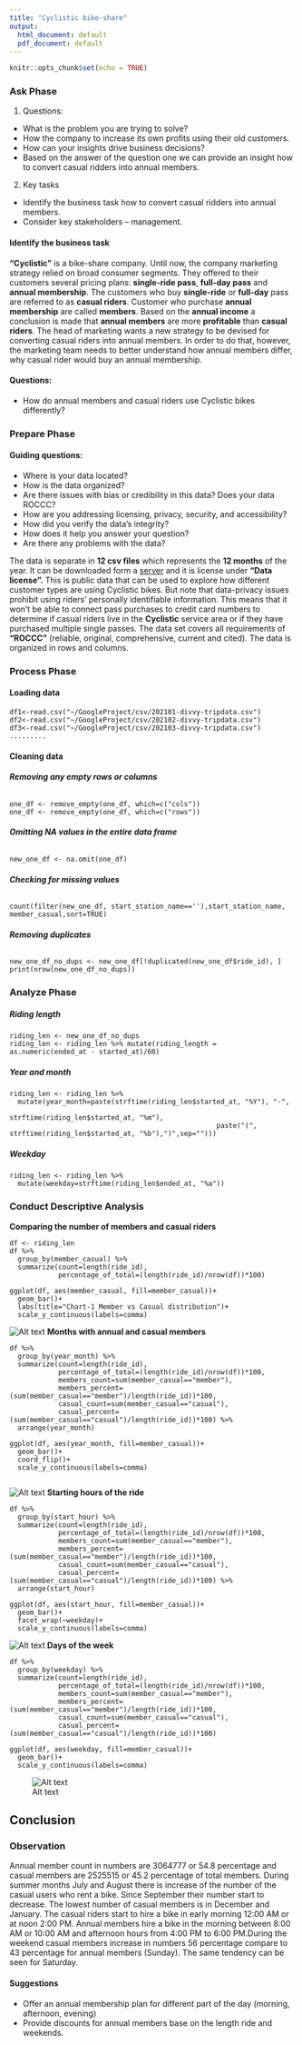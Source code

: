 ```yaml
---
title: "Cyclistic bike-share"
output:
  html_document: default
  pdf_document: default
---
```


```r
knitr::opts_chunk$set(echo = TRUE)
```

### **Ask Phase**
1.	Questions:
  - What is the problem you are trying to solve?
  - How the company to increase its own profits using their old customers.
  - How can your insights drive business decisions? 
  - Based on the answer of the question one we can provide an insight how to convert casual ridders into annual members. 
2.	Key tasks 
  - Identify the business task how to convert casual ridders into annual members. 
  - Consider key stakeholders – management.

#### Identify the business task
**“Cyclistic”** is a bike-share company. Until now, the company marketing strategy relied on broad consumer segments. They offered to their customers several pricing plans: **single-ride pass**, **full-day pass** and **annual membership**. The customers who buy **single-ride** or **full-day** pass are referred to as **casual riders**. Customer who purchase **annual membership** are called **members**.
Based on the **annual income** a conclusion is made that **annual members** are more **profitable** than **casual riders**. The head of marketing wants a new strategy to be devised for converting casual riders into annual members. In order to do that, however, the marketing team needs to better understand how annual members differ, why casual rider would buy an annual membership.

#### Questions:
- How do annual members and casual riders use Cyclistic bikes differently?

### **Prepare Phase** 
#### Guiding questions:
 - Where is your data located?
 - How is the data organized?
 - Are there issues with bias or credibility in this data? Does your data ROCCC?
 - How are you addressing licensing, privacy, security, and accessibility?
 - How did you verify the data’s integrity?
 - How does it help you answer your question?
 - Are there any problems with the data?

The data is separate in **12 csv files** which represents the **12 months** of the year. It can be downloaded form a [server](https://divvy-tripdata.s3.amazonaws.com/index.html) and it is license under **“Data license”.** 
This is public data that can be used to explore how different customer types are using Cyclistic bikes. But note that data-privacy issues prohibit using riders’ personally identifiable information. This means that it won’t be able to connect pass purchases to credit card numbers to determine if casual riders live in the **Cyclistic** service area or if they have purchased multiple single passes. The data set covers all requirements of **“ROCCC”** (reliable, original, comprehensive, current and cited). The data is organized in rows and columns.

### **Process Phase** 
#### Loading data
```
df1<-read.csv("~/GoogleProject/csv/202101-divvy-tripdata.csv")
df2<-read.csv("~/GoogleProject/csv/202102-divvy-tripdata.csv")
df3<-read.csv("~/GoogleProject/csv/202103-divvy-tripdata.csv")
.........
```

#### Cleaning data
###### **Removing any empty rows or columns**
```
one_df <- remove_empty(one_df, which=c("cols"))
one_df <- remove_empty(one_df, which=c("rows"))
```
###### **Omitting NA values in the entire data frame**
 ```
 new_one_df <- na.omit(one_df)
```
###### **Checking for missing values**
 ```
 count(filter(new_one_df, start_station_name==''),start_station_name, member_casual,sort=TRUE)
```
###### **Removing duplicates**
```
new_one_df_no_dups <- new_one_df[!duplicated(new_one_df$ride_id), ]
print(nrow(new_one_df_no_dups))
```
### **Analyze Phase**
##### Riding length 
```
riding_len <- new_one_df_no_dups
riding_len <- riding_len %>% mutate(riding_length = as.numeric(ended_at - started_at)/60)
```
##### Year and month
```
riding_len <- riding_len %>% 
  mutate(year_month=paste(strftime(riding_len$started_at, "%Y"), "-",
                                                   strftime(riding_len$started_at, "%m"),
                                                   paste("(", strftime(riding_len$started_at, "%b"),")",sep="")))
```
##### Weekday
```
riding_len <- riding_len %>% 
  mutate(weekday=strftime(riding_len$ended_at, "%a"))
```

###  Conduct Descriptive Analysis
**Comparing the number of members and casual riders**

```
df <- riding_len
df %>% 
  group_by(member_casual) %>% 
  summarize(count=length(ride_id),
            percentage_of_total=(length(ride_id)/nrow(df))*100)

ggplot(df, aes(member_casual, fill=member_casual))+
  geom_bar()+
  labs(title="Chart-1 Member vs Casual distribution")+
  scale_y_continuous(labels=comma)
```
![Alt text](C:/Users/Home/Documents/Annual members vs casual members.png)
**Months with annual and casual members**

```
df %>% 
  group_by(year_month) %>%
  summarize(count=length(ride_id),
            percentage_of_total=(length(ride_id)/nrow(df))*100,
            members_count=sum(member_casual=="member"),
            members_percent=(sum(member_casual=="member")/length(ride_id))*100,
            casual_count=sum(member_casual=="casual"),
            casual_percent=(sum(member_casual=="casual")/length(ride_id))*100) %>% 
  arrange(year_month)

ggplot(df, aes(year_month, fill=member_casual))+
  geom_bar()+
  coord_flip()+
  scale_y_continuous(labels=comma)
  
```

![Alt text](C:/Users/Home/Documents/Months.png)
**Starting hours of the ride** 

```
df %>% 
  group_by(start_hour) %>%
  summarize(count=length(ride_id),
            percentage_of_total=(length(ride_id)/nrow(df))*100,
            members_count=sum(member_casual=="member"),
            members_percent=(sum(member_casual=="member")/length(ride_id))*100,
            casual_count=sum(member_casual=="casual"),
            casual_percent=(sum(member_casual=="casual")/length(ride_id))*100) %>% 
  arrange(start_hour)

ggplot(df, aes(start_hour, fill=member_casual))+
  geom_bar()+
  facet_wrap(~weekday)+
  scale_y_continuous(labels=comma)
```

![Alt text](C:/Users/Home/Documents/starting_h.png)
**Days of the week**

```
df %>% 
  group_by(weekday) %>%
  summarize(count=length(ride_id),
            percentage_of_total=(length(ride_id)/nrow(df))*100,
            members_count=sum(member_casual=="member"),
            members_percent=(sum(member_casual=="member")/length(ride_id))*100,
            casual_count=sum(member_casual=="casual"),
            casual_percent=(sum(member_casual=="casual")/length(ride_id))*100)

ggplot(df, aes(weekday, fill=member_casual))+
  geom_bar()+
  scale_y_continuous(labels=comma)

```
![Alt text](C:/Users/Home/Documents/Days.png)

## **Conclusion**
### **Observation** 
Annual member count in numbers are 3064777 or 54.8  percentage and casual members are 2525515 or 45.2 percentage of total members. During summer months July and August there is increase of the number of the casual users who rent a bike. Since September their number start to decrease. The lowest number of casual members is in December and January. The casual riders start to hire a bike in early morning 12:00 AM or at noon 2:00 PM. Annual members hire a bike in the morning between 8:00 AM or 10:00 AM and afternoon hours from 4:00 PM to 6:00 PM.During the weekend casual members increase in numbers  56 percentage compare to 43 percentage for annual members (Sunday). The same tendency can be seen for Saturday.

#### **Suggestions**
 - Offer an annual membership plan for different part of the day (morning, afternoon, evening)
 - Provide discounts for annual members base on the length ride and weekends. 
 